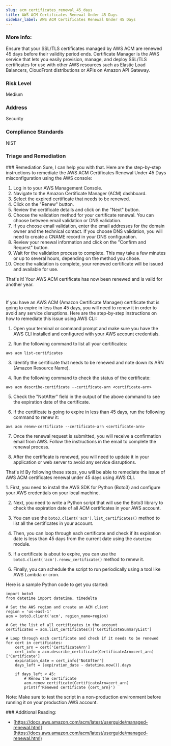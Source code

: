 ```yaml
---
slug: acm_certificates_renewal_45_days
title: AWS ACM Certificates Renewal Under 45 Days
sidebar_label: AWS ACM Certificates Renewal Under 45 Days
---
```


### More Info:

Ensure that your SSL/TLS certificates managed by AWS ACM are renewed 45 days before their validity period ends. Certificate Manager is the AWS service that lets you easily provision, manage, and deploy SSL/TLS certificates for use with other AWS resources such as Elastic Load Balancers, CloudFront distributions or APIs on Amazon API Gateway.

### Risk Level

Medium

### Address

Security

### Compliance Standards

NIST


### Triage and Remediation
<Tabs>
<Tab title='Remediation'>
### Remediation

<AccordionGroup>
<Accordion title='Using Console' defaultOpen='true'>
Sure, I can help you with that. Here are the step-by-step instructions to remediate the AWS ACM Certificates Renewal Under 45 Days misconfiguration using the AWS console:

1. Log in to your AWS Management Console.
2. Navigate to the Amazon Certificate Manager (ACM) dashboard.
3. Select the expired certificate that needs to be renewed.
4. Click on the "Renew" button.
5. Review the certificate details and click on the "Next" button.
6. Choose the validation method for your certificate renewal. You can choose between email validation or DNS validation.
7. If you choose email validation, enter the email addresses for the domain owner and the technical contact. If you choose DNS validation, you will need to create a CNAME record in your DNS configuration.
8. Review your renewal information and click on the "Confirm and Request" button.
9. Wait for the validation process to complete. This may take a few minutes or up to several hours, depending on the method you chose.
10. Once the validation is complete, your renewed certificate will be issued and available for use.

That's it! Your AWS ACM certificate has now been renewed and is valid for another year.

#
</Accordion>

<Accordion title='Using CLI'>
If you have an AWS ACM (Amazon Certificate Manager) certificate that is going to expire in less than 45 days, you will need to renew it in order to avoid any service disruptions. Here are the step-by-step instructions on how to remediate this issue using AWS CLI:

1. Open your terminal or command prompt and make sure you have the AWS CLI installed and configured with your AWS account credentials.

2. Run the following command to list all your certificates:

```
aws acm list-certificates
```

3. Identify the certificate that needs to be renewed and note down its ARN (Amazon Resource Name).

4. Run the following command to check the status of the certificate:

```
aws acm describe-certificate --certificate-arn <certificate-arn>
```

5. Check the "NotAfter" field in the output of the above command to see the expiration date of the certificate.

6. If the certificate is going to expire in less than 45 days, run the following command to renew it:

```
aws acm renew-certificate --certificate-arn <certificate-arn>
```

7. Once the renewal request is submitted, you will receive a confirmation email from AWS. Follow the instructions in the email to complete the renewal process.

8. After the certificate is renewed, you will need to update it in your application or web server to avoid any service disruptions.

That's it! By following these steps, you will be able to remediate the issue of AWS ACM certificates renewal under 45 days using AWS CLI.
</Accordion>

<Accordion title='Using Python'>
1. First, you need to install the AWS SDK for Python (Boto3) and configure your AWS credentials on your local machine.

2. Next, you need to write a Python script that will use the Boto3 library to check the expiration date of all ACM certificates in your AWS account.

3. You can use the `boto3.client('acm').list_certificates()` method to list all the certificates in your account.

4. Then, you can loop through each certificate and check if its expiration date is less than 45 days from the current date using the `datetime` module.

5. If a certificate is about to expire, you can use the `boto3.client('acm').renew_certificate()` method to renew it.

6. Finally, you can schedule the script to run periodically using a tool like AWS Lambda or cron.

Here is a sample Python code to get you started:

```
import boto3
from datetime import datetime, timedelta

# Set the AWS region and create an ACM client
region = 'us-east-1'
acm = boto3.client('acm', region_name=region)

# Get the list of all certificates in the account
certificates = acm.list_certificates()['CertificateSummaryList']

# Loop through each certificate and check if it needs to be renewed
for cert in certificates:
    cert_arn = cert['CertificateArn']
    cert_info = acm.describe_certificate(CertificateArn=cert_arn)['Certificate']
    expiration_date = cert_info['NotAfter']
    days_left = (expiration_date - datetime.now()).days

    if days_left < 45:
        # Renew the certificate
        acm.renew_certificate(CertificateArn=cert_arn)
        print(f'Renewed certificate {cert_arn}')
```

Note: Make sure to test the script in a non-production environment before running it on your production AWS account.
</Accordion>

</AccordionGroup>
</Tab>
</Tabs>
### Additional Reading:

- [https://docs.aws.amazon.com/acm/latest/userguide/managed-renewal.html](https://docs.aws.amazon.com/acm/latest/userguide/managed-renewal.html) 

